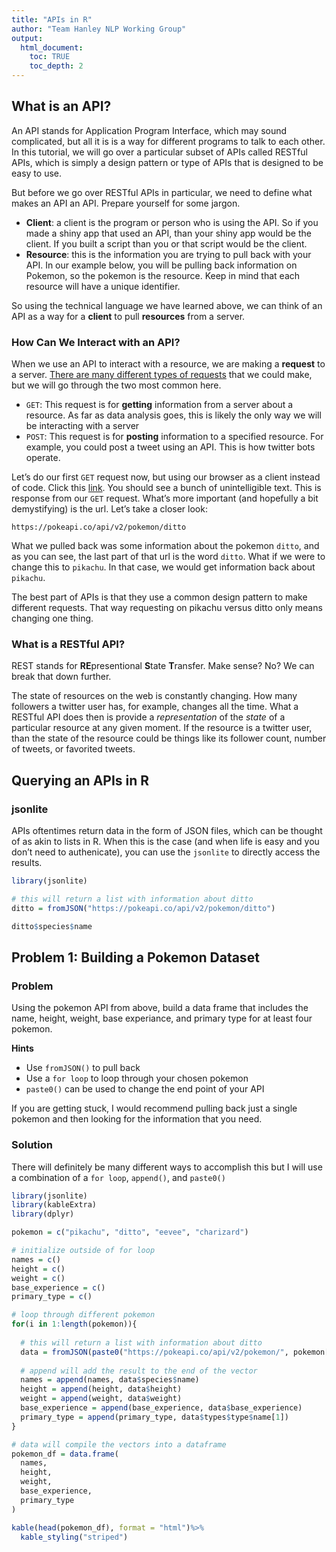 ```yaml
---
title: "APIs in R"
author: "Team Hanley NLP Working Group"
output:
  html_document:
    toc: TRUE
    toc_depth: 2
---
```


## What is an API?
An API stands for Application Program Interface, which may sound complicated, but all it is is a way for different programs to talk to each other. In this tutorial, we will go over a particular subset of APIs called RESTful APIs, which is simply a design pattern or type of APIs that is designed to be easy to use.

But before we go over RESTful APIs in particular, we need to define what makes an API an API. Prepare yourself for some jargon. 

- **Client**: a client is the program or person who is using the API. So if you made a shiny app that used an API, than your shiny app would be the client. If you built a script than you or that script would be the client. 
- **Resource**: this is the information you are trying to pull back with your API. In our example below, you will be pulling back information on Pokemon, so the pokemon is the resource. Keep in mind that each resource will have a unique identifier. 

So using the technical language we have learned above, we can think of an API as a way for a **client** to pull **resources** from a server.

### How Can We Interact with an API?

When we use an API to interact with a resource, we are making a **request** to a server. [There are many different types of requests](https://developer.mozilla.org/en-US/docs/Web/HTTP/Methods) that we could make, but we will go through the two most common here. 

- `GET`: This request is for **getting** information from a server about a resource. As far as data analysis goes, this is likely the only way we will be interacting with a server
- `POST`: This request is for **posting** information to a specified resource. For example, you could post a tweet using an API. This is how twitter bots operate. 

Let's do our first `GET` request now, but using our browser as a client instead of code. Click this [link](https://pokeapi.co/api/v2/pokemon/ditto). You should see a bunch of unintelligible text. This is response from our `GET` request. What's more important (and hopefully a bit demystifying) is the url. Let's take a closer look:

`https://pokeapi.co/api/v2/pokemon/ditto`

What we pulled back was some information about the pokemon `ditto`, and as you can see, the last part of that url is the word `ditto`. What if we were to change this to `pikachu`. In that case, we would get information back about `pikachu`. 

The best part of APIs is that they use a common design pattern to make different requests. That way requesting on pikachu versus ditto only means changing one thing. 

### What is a RESTful API?

REST stands for **RE**presentional **S**tate **T**ransfer. Make sense? No? We can break that down further. 

The state of resources on the web is constantly changing. How many followers a twitter user has, for example, changes all the time. What a RESTful API does then is provide a *representation* of the *state* of a particular resource at any given moment. If the resource is a twitter user, than the state of the resource could be things like its follower count, number of tweets, or favorited tweets.


## Querying an APIs in R

### jsonlite

APIs oftentimes return data in the form of JSON files, which can be thought of as akin to lists in R. When this is the case (and when life is easy and you don't need to authenicate), you can use the `jsonlite` to directly access the results. 

```r

library(jsonlite)

# this will return a list with information about ditto
ditto = fromJSON("https://pokeapi.co/api/v2/pokemon/ditto")

ditto$species$name

```

## Problem 1: Building a Pokemon Dataset {.tabset .tabset-fade}

### Problem
Using the pokemon API from above, build a data frame that includes the name, height, weight, base experiance, and primary type for at least four pokemon. 

**Hints**

- Use `fromJSON()` to pull back 
- Use a `for loop` to loop through your chosen pokemon
- `paste0()` can be used to change the end point of your API

If you are getting stuck, I would recommend pulling back just a single pokemon and then looking for the information that you need. 

### Solution

There will definitely be many different ways to accomplish this but I will use a combination of a `for loop`, `append()`, and `paste0()`

```r

library(jsonlite)
library(kableExtra)
library(dplyr)

pokemon = c("pikachu", "ditto", "eevee", "charizard")

# initialize outside of for loop
names = c()
height = c()
weight = c()
base_experience = c()
primary_type = c()

# loop through different pokemon
for(i in 1:length(pokemon)){
  
  # this will return a list with information about ditto
  data = fromJSON(paste0("https://pokeapi.co/api/v2/pokemon/", pokemon[i]))
  
  # append will add the result to the end of the vector
  names = append(names, data$species$name)
  height = append(height, data$height)
  weight = append(weight, data$weight)
  base_experience = append(base_experience, data$base_experience)
  primary_type = append(primary_type, data$types$type$name[1])
}

# data will compile the vectors into a dataframe
pokemon_df = data.frame(
  names,
  height,
  weight,
  base_experience,
  primary_type
)

kable(head(pokemon_df), format = "html")%>%
  kable_styling("striped")

```
